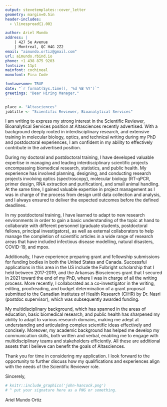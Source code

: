 ```yaml
---
output: stevetemplates::cover_letter
geometry: margin=0.5in
header-includes:
  - \linespread{1.00}

author: Ariel Mundo
address: |
    | 427 5e Avenue
    | Montreal, QC H4G 2Z2
email: "aimundo.ortiz@gmail.com"
url: aimundo.rbind.io
phone: +1 438 875 9203
fontsize: 11pt
mainfont: cochineal
monofont: Fira Code

fontawesome: TRUE
date: "`r format(Sys.time(), '%d %B %Y')`"
greetings: "Dear Hiring Manager,"
---
```


```r


place <- "Altasciences"
jobtitle <- "Scientific Reviewer, Bioanalytical Services"


```


I am writing to express my strong interest in the  Scientific Reviewer, Bioanalytical Services position at Altasciences recently advertised. With a background deeply rooted in interdisciplinary research, and extensive training in molecular biology, optics, and technical writing during my PhD and postdoctoral experiences, I am confident in my ability to effectively contribute in the advertised position.

During my doctoral and postdoctoral training, I have developed valuable expertise in managing and leading interdisciplinary scientific projects encompassing biomedical research, statistics, and public health. My experience has involved planning, designing, and conducting research projects involving optics (spectroscopy), molecular biology (RT-qPCR, primer design, RNA extraction and purification), and small animal handling. At the same time, I gained valuable expertise in project management as I was in charge of the process from design until data collection and analysis, and I always ensured to deliver the expected outcomes before the defined deadlines.

In my postdoctoral training, I have learned to adapt to new research environments in order to gain a basic understanding of the topic at hand to collaborate with different personnel (graduate students, postdoctoral fellows, principal investigators), as well as external collaborators to help manage the completion of scientific articles in a wide range of research areas that have included infectious disease modelling, natural disasters, COVID-19, and mpox. 

Additionally, I have experience preparing grant and fellowship submissions for funding bodies in both the United States and Canada. Successful applications in this area in the US include the Fulbright scholarship that I held between 2017-2019, and the Arkansas Biosciences grant that I secured in 2021 toward the end of my PhD, where I was in charge of all the writing process. More recently, I collaborated as a co-investigator in the writing, editing, proofreading, and budget determination of a grant proposal submitted to the Canadian Institutes of Health Research (CIHR) by Dr. Nasri (postdoc supervisor), which was subsequently awarded funding. 

My multidisciplinary background, which has spanned in the areas of education, basic biomedical research, and public health has sharpened my ability to adapt to various research domains, making me adept at understanding and articulating complex scientific ideas effectively and concisely. Moreover, my academic background has helped me develop my communication skills, both written and verbal, enabling me to engage with multidisciplinary teams and stakeholders efficiently. All these are additional assets that I believe can benefit the goals of Altasciences.

Thank you for time in considering my application. I look forward to the opportunity to further discuss how my qualifications and experiences align with the needs of the Scientific Reviewer role.

Sincerely,


```r
# knitr::include_graphics('john-hancock.png')
# ^ put your signature here as a PNG or something.
```

Ariel Mundo Ortiz
